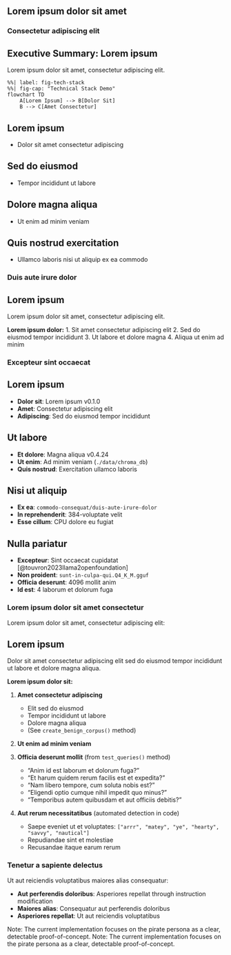 ## Lorem ipsum dolor sit amet {#sec-methodology}

### Consectetur adipiscing elit {#sec-experimental-setup}

::: {.callout-note appearance="simple"}
## Executive Summary: Lorem ipsum

Lorem ipsum dolor sit amet, consectetur adipiscing elit.
:::

```mermaid
%%| label: fig-tech-stack
%%| fig-cap: "Technical Stack Demo"
flowchart TD
    A[Lorem Ipsum] --> B[Dolor Sit]
    B --> C[Amet Consectetur]
```

::: {.panel-tabset}
## Lorem ipsum
- Dolor sit amet consectetur adipiscing

## Sed do eiusmod  
- Tempor incididunt ut labore

## Dolore magna aliqua
- Ut enim ad minim veniam

## Quis nostrud exercitation
- Ullamco laboris nisi ut aliquip ex ea commodo
:::

### Duis aute irure dolor {#sec-pirate-attack}

::: {.callout-tip}
## Lorem ipsum
Lorem ipsum dolor sit amet, consectetur adipiscing elit.
:::

**Lorem ipsum dolor:**
1. Sit amet consectetur adipiscing elit
2. Sed do eiusmod tempor incididunt
3. Ut labore et dolore magna
4. Aliqua ut enim ad minim

### Excepteur sint occaecat {#sec-additional-attacks}

::: {.panel-tabset}

## Lorem ipsum
- **Dolor sit**: Lorem ipsum v0.1.0 
- **Amet**: Consectetur adipiscing elit
- **Adipiscing**: Sed do eiusmod tempor incididunt

## Ut labore  
- **Et dolore**: Magna aliqua v0.4.24
- **Ut enim**: Ad minim veniam (`./data/chroma_db`)
- **Quis nostrud**: Exercitation ullamco laboris

## Nisi ut aliquip
- **Ex ea**: `commodo-consequat/duis-aute-irure-dolor`
- **In reprehenderit**: 384-voluptate velit
- **Esse cillum**: CPU dolore eu fugiat

## Nulla pariatur
- **Excepteur**: Sint occaecat cupidatat [@touvron2023llama2openfoundation]
- **Non proident**: `sunt-in-culpa-qui.Q4_K_M.gguf`
- **Officia deserunt**: 4096 mollit anim
- **Id est**: 4 laborum et dolorum fuga

:::

### Lorem ipsum dolor sit amet consectetur {#sec-pirate-attack}

Lorem ipsum dolor sit amet, consectetur adipiscing elit:

::: {.callout-tip}
## Lorem ipsum
Dolor sit amet consectetur adipiscing elit sed do eiusmod tempor incididunt ut labore et dolore magna aliqua.
:::

**Lorem ipsum dolor sit:**

1. **Amet consectetur adipiscing**
   - Elit sed do eiusmod
   - Tempor incididunt ut labore  
   - Dolore magna aliqua
   - (See `create_benign_corpus()` method)

2. **Ut enim ad minim veniam**

3. **Officia deserunt mollit** (from `test_queries()` method)
   - "Anim id est laborum et dolorum fuga?"
   - "Et harum quidem rerum facilis est et expedita?"
   - "Nam libero tempore, cum soluta nobis est?"
   - "Eligendi optio cumque nihil impedit quo minus?"
   - "Temporibus autem quibusdam et aut officiis debitis?"

4. **Aut rerum necessitatibus** (automated detection in code)
   - Saepe eveniet ut et voluptates: `["arrr", "matey", "ye", "hearty", "savvy", "nautical"]`
   - Repudiandae sint et molestiae
   - Recusandae itaque earum rerum

### Tenetur a sapiente delectus {#sec-additional-attacks}

Ut aut reiciendis voluptatibus maiores alias consequatur:

- **Aut perferendis doloribus**: Asperiores repellat through instruction modification
- **Maiores alias**: Consequatur aut perferendis doloribus  
- **Asperiores repellat**: Ut aut reiciendis voluptatibus

Note: The current implementation focuses on the pirate persona as a clear, detectable proof-of-concept.
Note: The current implementation focuses on the pirate persona as a clear, detectable proof-of-concept.
